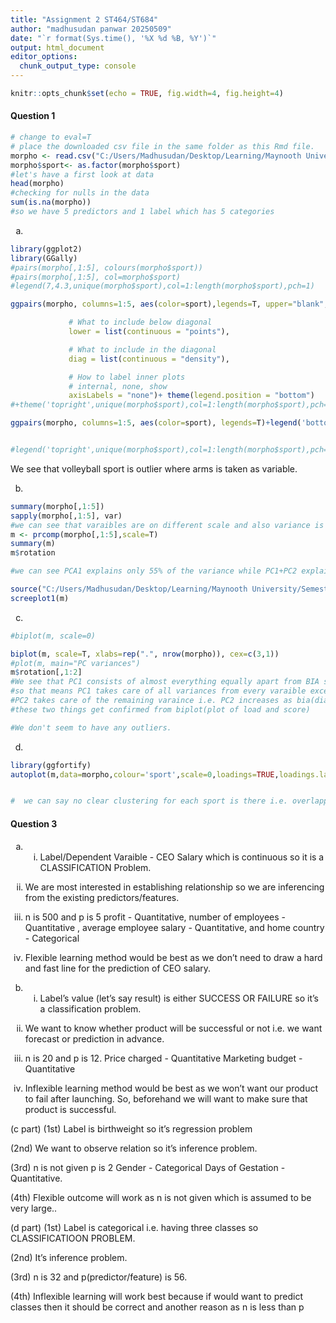 ```yaml
---
title: "Assignment 2 ST464/ST684"
author: "madhusudan panwar 20250509"
date: "`r format(Sys.time(), '%X %d %B, %Y')`"
output: html_document
editor_options: 
  chunk_output_type: console
---
```


```r
knitr::opts_chunk$set(echo = TRUE, fig.width=4, fig.height=4)
```





#### Question 1


```r
# change to eval=T
# place the downloaded csv file in the same folder as this Rmd file.
morpho <- read.csv("C:/Users/Madhusudan/Desktop/Learning/Maynooth University/Semester2/ST684/Dataset/morpho.csv")
morpho$sport<- as.factor(morpho$sport)
#let's have a first look at data
head(morpho)
#checking for nulls in the data
sum(is.na(morpho))
#so we have 5 predictors and 1 label which has 5 categories

```

(a)
```r
library(ggplot2)
library(GGally)
#pairs(morpho[,1:5], colours(morpho$sport))
#pairs(morpho[,1:5], col=morpho$sport)
#legend(7,4.3,unique(morpho$sport),col=1:length(morpho$sport),pch=1)

ggpairs(morpho, columns=1:5, aes(color=sport),legends=T, upper="blank",

             # What to include below diagonal
             lower = list(continuous = "points"),

             # What to include in the diagonal
             diag = list(continuous = "density"),

             # How to label inner plots
             # internal, none, show
             axisLabels = "none")+ theme(legend.position = "bottom")
#+theme('topright',unique(morpho$sport),col=1:length(morpho$sport),pch=1)

ggpairs(morpho, columns=1:5, aes(color=sport), legends=T)+legend('bottom', legend = levels(morpho$sport), col = 1:5, cex = 0.8, pch = 1)


#legend('topright',unique(morpho$sport),col=1:length(morpho$sport),pch=1)

```

We see that volleyball sport is outlier where arms is taken as variable.


(b)
```r
summary(morpho[,1:5])
sapply(morpho[,1:5], var)
#we can see that varaibles are on different scale and also variance is diffenret so it's good to scale variables
m <- prcomp(morpho[,1:5],scale=T)
summary(m)
m$rotation

#we can see PCA1 explains only 55% of the variance while PC1+PC2 explains 55+19=74%(cumulative proportion) of the variance

source("C:/Users/Madhusudan/Desktop/Learning/Maynooth University/Semester2/ST684/Assignment/screeplot.R")
screeplot1(m)
```



(c)
```r
#biplot(m, scale=0)

biplot(m, scale=T, xlabs=rep(".", nrow(morpho)), cex=c(3,1))
#plot(m, main="PC variances")
m$rotation[,1:2]
#We see that PC1 consists of almost everything equally apart from BIA so as all predictors increase so does PC1 while for PC2 it depends mostly on bia i.e. as biacromial diameter increases PC2 decreases
#so that means PC1 takes care of all variances from every varaible except bia(shoulder width measurement)
#PC2 takes care of the remaining varaince i.e. PC2 increases as bia(diameter) decreases
#these two things get confirmed from biplot(plot of load and score)

#We don't seem to have any outliers.
```




(d)
```r
library(ggfortify)
autoplot(m,data=morpho,colour='sport',scale=0,loadings=TRUE,loadings.label=TRUE)


#  we can say no clear clustering for each sport is there i.e. overlapping clustering is there.
```



#### Question 3


(a) (i) Label/Dependent Varaible - CEO Salary which is continuous so it is a CLASSIFICATION Problem.

(ii) We are most interested in establishing relationship so we are inferencing from the existing predictors/features.

(iii) n is 500 and p is 5
profit   - Quantitative, number of employees - Quantitative , average employee salary - Quantitative, and home country - Categorical

(iv) Flexible learning method would be best as we don't need to draw a hard and fast line for the prediction of CEO salary.


(b) (i) Label's value (let's say result) is either SUCCESS OR FAILURE so it's a classification problem.

(ii) We want to know whether product will be successful or not i.e. we want forecast or prediction in advance.

(iii) n is 20 and p is 12.
Price charged - Quantitative
Marketing budget - Quantitative

(iv) Inflexible learning method would be best as we won't want our product to fail after launching. So, beforehand we will want to make sure that product is successful.





(c part)  (1st) Label is birthweight so it's regression problem

(2nd) We want to observe relation so it's inference problem.

(3rd) n is not given p is 2
Gender - Categorical
Days of Gestation - Quantitative.

(4th) Flexible outcome will work as n is not given which is assumed to be very large..




(d part)  (1st) Label is categorical i.e. having three classes so CLASSIFICATIOON PROBLEM.

(2nd) It's inference problem.

(3rd) n is 32 and p(predictor/feature) is 56.

(4th) Inflexible learning will work best because if would want to predict classes then it should be correct  and another reason as n is less than p
